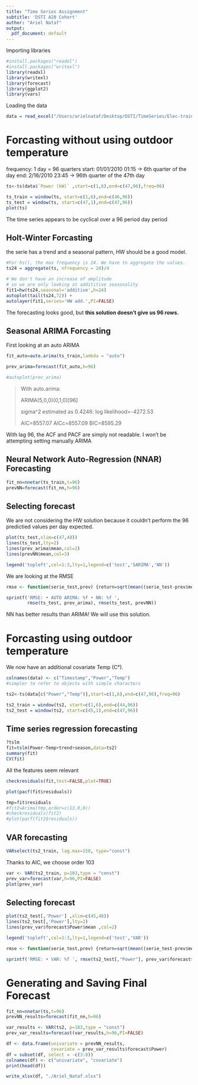 ```yaml
---
title: "Time Series Assignment"
subtitle: 'DSTI A20 Cohort'
author: "Ariel Nataf"
output:
  pdf_document: default
---
```


Importing libraries
```r
#install.packages("readxl")
#install.packages("writexl")
library(readxl)
library(writexl)
library(forecast)
library(ggplot2)
library(vars)
```

Loading the data 
```r
data = read_excel("/Users/arielnataf/Desktop/DSTI/TimeSeries/Elec-train.xlsx")
```


# Forcasting without using outdoor temperature

frequency: 1 day = 96 quarters
start: 01/01/2010 01:15 -> 6th quarter of the day
end: 2/16/2010 23:45 -> 96th quarter of the 47th day

```r
ts<-ts(data$`Power (kW)` ,start=c(1,6),end=c(47,96),freq=96)

ts_train = window(ts, start=c(1,6),end=c(46,96))
ts_test = window(ts, start=c(47,1),end=c(47,96))
plot(ts)
```

The time series appears to be cyclical over a 96 period day period

## Holt-Winter Forcasting

the serie has a trend and a seasonal pattern, HW should be a good model.


```r
#For hs(), the max frequency is 24. We have to aggregate the values.
ts24 = aggregate(ts, nfrequency = 24)/4

# We don't have an increase of amplitude
# so we are only looking at addititive seasonality
fit1=hw(ts24,seasonal='additive',h=24)
autoplot(tail(ts24,72)) +
autolayer(fit1,series='HW add.',PI=FALSE)
```
The forecasting looks good, but **this solution doesn't give us 96 rows.**

## Seasonal ARIMA Forcasting

First looking at an auto ARIMA
```r
fit_auto=auto.arima(ts_train,lambda = "auto")

prev_arima=forecast(fit_auto,h=96)

#autoplot(prev_arima)

```

> With auto.arima:
>
> ARIMA(5,0,0)(0,1,0)[96] 
>
>sigma^2 estimated as 0.4246:  log likelihood=-4272.53
>
> AIC=8557.07   AICc=8557.09   BIC=8595.29

With lag 96, the ACF and PACF are simply not readable.
I won't be attempting setting manually ARIMA

## Neural Network Auto-Regression (NNAR) Forecasting

```r
fit_nn=nnetar(ts_train,t=96)
prevNN=forecast(fit_nn,h=96)
```

## Selecting forecast

We are not considering the HW solution because it couldn't perform the 96 predictied values per day expected.

```r
plot(ts_test,xlim=c(47,48))
lines(ts_test,lty=2)
lines(prev_arima$mean,col=2)
lines(prevNN$mean,col=3)

legend('topleft',col=1:3,lty=1,legend=c('test','SARIMA','NN'))
```

We are looking at the RMSE

```r
rmse <- function(serie_test,prev) {return=sqrt(mean((serie_test-prev$mean)^2))}

sprintf('RMSE: • AUTO ARIMA: %f • NN: %f ',
        rmse(ts_test, prev_arima), rmse(ts_test, prevNN))
```

NN has better results than ARIMA! We will use this solution.

# Forcasting using outdoor temperature

We now have an additional covariate Temp (C°).

```r
colnames(data) <- c("Timestamp","Power","Temp")
#simpler to refer to objects with simple characters

ts2<-ts(data[c("Power","Temp")],start=c(1,6),end=c(47,96),freq=96)

ts2_train = window(ts2, start=c(1,6),end=c(44,96))
ts2_test = window(ts2, start=c(45,1),end=c(47,96))
```

## Time series regression forecasting

```r
?tslm
fit=tslm(Power~Temp+trend+season,data=ts2)
summary(fit)
CV(fit)
```
All the features seem relevant

```r
checkresiduals(fit,test=FALSE,plot=TRUE)
```

```r
plot(pacf(fit$residuals))

```

```r
tmp=fit$residuals
#fit2=Arima(tmp,order=c(13,0,0))
#checkresiduals(fit2)
#plot(pacf(fit2$residuals))

```

## VAR forecasting

```r
VARselect(ts2_train, lag.max=150, type="const")
```
Thanks to AIC, we choose order 103

```r
var <- VAR(ts2_train, p=103,type = "const")
prev_var=forecast(var,h=96,PI=FALSE)
plot(prev_var)
```


## Selecting forecast


```r
plot(ts2_test[,'Power'] ,xlim=c(45,48))
lines(ts2_test[,'Power'],lty=2)
lines(prev_var$forecast$Power$mean ,col=2)

legend('topleft',col=1:3,lty=1,legend=c('test','VAR'))
```


```r
rmse <- function(serie_test,prev) {return=sqrt(mean((serie_test-prev$mean)^2))}

sprintf('RMSE: • VAR: %f ', rmse(ts2_test[,"Power"], prev_var$forecast$Power))

```

# Generating and Saving Final Forecast


```r

fit_nn=nnetar(ts,t=96)
prevNN_results=forecast(fit_nn,h=96)
```

```r
var_results <- VAR(ts2, p=103,type = "const")
prev_var_results=forecast(var_results,h=96,PI=FALSE)

df <- data.frame(univariate = prevNN_results,
                 covariate = prev_var_results$forecast$Power)
df = subset(df, select = -c(3:8))
colnames(df) <- c("univariate", "covariate")
print(head(df))
```
```r
write_xlsx(df, "./Ariel_Nataf.xlsx")
```

